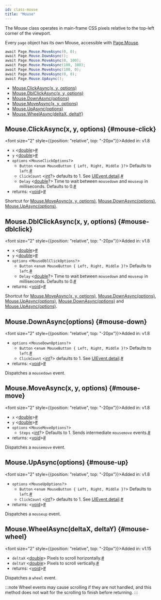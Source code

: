 ```yaml
---
id: class-mouse
title: "Mouse"
---
```


The Mouse class operates in main-frame CSS pixels relative to the top-left corner of the viewport.

Every `page` object has its own Mouse, accessible with [Page.Mouse](/api/class-page.mdx#page-mouse).

```csharp
await Page.Mouse.MoveAsync(0, 0);
await Page.Mouse.DownAsync();
await Page.Mouse.MoveAsync(0, 100);
await Page.Mouse.MoveAsync(100, 100);
await Page.Mouse.MoveAsync(100, 0);
await Page.Mouse.MoveAsync(0, 0);
await Page.Mouse.UpAsync();
```


- [Mouse.ClickAsync(x, y, options)](/api/class-mouse.mdx#mouse-click)
- [Mouse.DblClickAsync(x, y, options)](/api/class-mouse.mdx#mouse-dblclick)
- [Mouse.DownAsync(options)](/api/class-mouse.mdx#mouse-down)
- [Mouse.MoveAsync(x, y, options)](/api/class-mouse.mdx#mouse-move)
- [Mouse.UpAsync(options)](/api/class-mouse.mdx#mouse-up)
- [Mouse.WheelAsync(deltaX, deltaY)](/api/class-mouse.mdx#mouse-wheel)

## Mouse.ClickAsync(x, y, options) {#mouse-click}

<font size="2" style={{position: "relative", top: "-20px"}}>Added in: v1.8</font>

- `x`<a aria-hidden="true" tabindex="-1" class="list-anchor-link" id="mouse-click-option-x"/> &#60;[double]&#62;<a href="#mouse-click-option-x" class="list-anchor">#</a>
- `y`<a aria-hidden="true" tabindex="-1" class="list-anchor-link" id="mouse-click-option-y"/> &#60;[double]&#62;<a href="#mouse-click-option-y" class="list-anchor">#</a>
- `options` &#60;`MouseClickOptions?`&#62;
  - `Button`<a aria-hidden="true" tabindex="-1" class="list-anchor-link" id="mouse-click-option-button"/> &#60;`enum MouseButton { Left, Right, Middle }?`&#62; Defaults to `left`.<a href="#mouse-click-option-button" class="list-anchor">#</a>
  - `ClickCount`<a aria-hidden="true" tabindex="-1" class="list-anchor-link" id="mouse-click-option-click-count"/> &#60;[int]?&#62; defaults to 1. See [UIEvent.detail].<a href="#mouse-click-option-click-count" class="list-anchor">#</a>
  - `Delay`<a aria-hidden="true" tabindex="-1" class="list-anchor-link" id="mouse-click-option-delay"/> &#60;[double]?&#62; Time to wait between `mousedown` and `mouseup` in milliseconds. Defaults to 0.<a href="#mouse-click-option-delay" class="list-anchor">#</a>
- returns:<a aria-hidden="true" tabindex="-1" class="list-anchor-link" id="mouse-click-return"/> &#60;[void]&#62;<a href="#mouse-click-return" class="list-anchor">#</a>

Shortcut for [Mouse.MoveAsync(x, y, options)](/api/class-mouse.mdx#mouse-move), [Mouse.DownAsync(options)](/api/class-mouse.mdx#mouse-down), [Mouse.UpAsync(options)](/api/class-mouse.mdx#mouse-up).

## Mouse.DblClickAsync(x, y, options) {#mouse-dblclick}

<font size="2" style={{position: "relative", top: "-20px"}}>Added in: v1.8</font>

- `x`<a aria-hidden="true" tabindex="-1" class="list-anchor-link" id="mouse-dblclick-option-x"/> &#60;[double]&#62;<a href="#mouse-dblclick-option-x" class="list-anchor">#</a>
- `y`<a aria-hidden="true" tabindex="-1" class="list-anchor-link" id="mouse-dblclick-option-y"/> &#60;[double]&#62;<a href="#mouse-dblclick-option-y" class="list-anchor">#</a>
- `options` &#60;`MouseDblClickOptions?`&#62;
  - `Button`<a aria-hidden="true" tabindex="-1" class="list-anchor-link" id="mouse-dblclick-option-button"/> &#60;`enum MouseButton { Left, Right, Middle }?`&#62; Defaults to `left`.<a href="#mouse-dblclick-option-button" class="list-anchor">#</a>
  - `Delay`<a aria-hidden="true" tabindex="-1" class="list-anchor-link" id="mouse-dblclick-option-delay"/> &#60;[double]?&#62; Time to wait between `mousedown` and `mouseup` in milliseconds. Defaults to 0.<a href="#mouse-dblclick-option-delay" class="list-anchor">#</a>
- returns:<a aria-hidden="true" tabindex="-1" class="list-anchor-link" id="mouse-dblclick-return"/> &#60;[void]&#62;<a href="#mouse-dblclick-return" class="list-anchor">#</a>

Shortcut for [Mouse.MoveAsync(x, y, options)](/api/class-mouse.mdx#mouse-move), [Mouse.DownAsync(options)](/api/class-mouse.mdx#mouse-down), [Mouse.UpAsync(options)](/api/class-mouse.mdx#mouse-up), [Mouse.DownAsync(options)](/api/class-mouse.mdx#mouse-down) and [Mouse.UpAsync(options)](/api/class-mouse.mdx#mouse-up).

## Mouse.DownAsync(options) {#mouse-down}

<font size="2" style={{position: "relative", top: "-20px"}}>Added in: v1.8</font>

- `options` &#60;`MouseDownOptions?`&#62;
  - `Button`<a aria-hidden="true" tabindex="-1" class="list-anchor-link" id="mouse-down-option-button"/> &#60;`enum MouseButton { Left, Right, Middle }?`&#62; Defaults to `left`.<a href="#mouse-down-option-button" class="list-anchor">#</a>
  - `ClickCount`<a aria-hidden="true" tabindex="-1" class="list-anchor-link" id="mouse-down-option-click-count"/> &#60;[int]?&#62; defaults to 1. See [UIEvent.detail].<a href="#mouse-down-option-click-count" class="list-anchor">#</a>
- returns:<a aria-hidden="true" tabindex="-1" class="list-anchor-link" id="mouse-down-return"/> &#60;[void]&#62;<a href="#mouse-down-return" class="list-anchor">#</a>

Dispatches a `mousedown` event.

## Mouse.MoveAsync(x, y, options) {#mouse-move}

<font size="2" style={{position: "relative", top: "-20px"}}>Added in: v1.8</font>

- `x`<a aria-hidden="true" tabindex="-1" class="list-anchor-link" id="mouse-move-option-x"/> &#60;[double]&#62;<a href="#mouse-move-option-x" class="list-anchor">#</a>
- `y`<a aria-hidden="true" tabindex="-1" class="list-anchor-link" id="mouse-move-option-y"/> &#60;[double]&#62;<a href="#mouse-move-option-y" class="list-anchor">#</a>
- `options` &#60;`MouseMoveOptions?`&#62;
  - `Steps`<a aria-hidden="true" tabindex="-1" class="list-anchor-link" id="mouse-move-option-steps"/> &#60;[int]?&#62; Defaults to 1. Sends intermediate `mousemove` events.<a href="#mouse-move-option-steps" class="list-anchor">#</a>
- returns:<a aria-hidden="true" tabindex="-1" class="list-anchor-link" id="mouse-move-return"/> &#60;[void]&#62;<a href="#mouse-move-return" class="list-anchor">#</a>

Dispatches a `mousemove` event.

## Mouse.UpAsync(options) {#mouse-up}

<font size="2" style={{position: "relative", top: "-20px"}}>Added in: v1.8</font>

- `options` &#60;`MouseUpOptions?`&#62;
  - `Button`<a aria-hidden="true" tabindex="-1" class="list-anchor-link" id="mouse-up-option-button"/> &#60;`enum MouseButton { Left, Right, Middle }?`&#62; Defaults to `left`.<a href="#mouse-up-option-button" class="list-anchor">#</a>
  - `ClickCount`<a aria-hidden="true" tabindex="-1" class="list-anchor-link" id="mouse-up-option-click-count"/> &#60;[int]?&#62; defaults to 1. See [UIEvent.detail].<a href="#mouse-up-option-click-count" class="list-anchor">#</a>
- returns:<a aria-hidden="true" tabindex="-1" class="list-anchor-link" id="mouse-up-return"/> &#60;[void]&#62;<a href="#mouse-up-return" class="list-anchor">#</a>

Dispatches a `mouseup` event.

## Mouse.WheelAsync(deltaX, deltaY) {#mouse-wheel}

<font size="2" style={{position: "relative", top: "-20px"}}>Added in: v1.15</font>

- `deltaX`<a aria-hidden="true" tabindex="-1" class="list-anchor-link" id="mouse-wheel-option-delta-x"/> &#60;[double]&#62; Pixels to scroll horizontally.<a href="#mouse-wheel-option-delta-x" class="list-anchor">#</a>
- `deltaY`<a aria-hidden="true" tabindex="-1" class="list-anchor-link" id="mouse-wheel-option-delta-y"/> &#60;[double]&#62; Pixels to scroll vertically.<a href="#mouse-wheel-option-delta-y" class="list-anchor">#</a>
- returns:<a aria-hidden="true" tabindex="-1" class="list-anchor-link" id="mouse-wheel-return"/> &#60;[void]&#62;<a href="#mouse-wheel-return" class="list-anchor">#</a>

Dispatches a `wheel` event.

:::note
Wheel events may cause scrolling if they are not handled, and this method does not wait for the scrolling to finish before returning.
:::


[Accessibility]: /api/class-accessibility.mdx "Accessibility"
[APIRequest]: /api/class-apirequest.mdx "APIRequest"
[APIRequestContext]: /api/class-apirequestcontext.mdx "APIRequestContext"
[APIResponse]: /api/class-apiresponse.mdx "APIResponse"
[Browser]: /api/class-browser.mdx "Browser"
[BrowserContext]: /api/class-browsercontext.mdx "BrowserContext"
[BrowserType]: /api/class-browsertype.mdx "BrowserType"
[ConsoleMessage]: /api/class-consolemessage.mdx "ConsoleMessage"
[Dialog]: /api/class-dialog.mdx "Dialog"
[Download]: /api/class-download.mdx "Download"
[ElementHandle]: /api/class-elementhandle.mdx "ElementHandle"
[FileChooser]: /api/class-filechooser.mdx "FileChooser"
[FormData]: /api/class-formdata.mdx "FormData"
[Frame]: /api/class-frame.mdx "Frame"
[FrameLocator]: /api/class-framelocator.mdx "FrameLocator"
[JSHandle]: /api/class-jshandle.mdx "JSHandle"
[Keyboard]: /api/class-keyboard.mdx "Keyboard"
[Locator]: /api/class-locator.mdx "Locator"
[LocatorAssertions]: /test-assertions.mdx "LocatorAssertions"
[Mouse]: /api/class-mouse.mdx "Mouse"
[Page]: /api/class-page.mdx "Page"
[PageAssertions]: /test-assertions.mdx "PageAssertions"
[Playwright]: /api/class-playwright.mdx "Playwright"
[PlaywrightAssertions]: /test-assertions.mdx "PlaywrightAssertions"
[Request]: /api/class-request.mdx "Request"
[Response]: /api/class-response.mdx "Response"
[Route]: /api/class-route.mdx "Route"
[Selectors]: /api/class-selectors.mdx "Selectors"
[TimeoutError]: /api/class-timeouterror.mdx "TimeoutError"
[Touchscreen]: /api/class-touchscreen.mdx "Touchscreen"
[Tracing]: /api/class-tracing.mdx "Tracing"
[Video]: /api/class-video.mdx "Video"
[WebSocket]: /api/class-websocket.mdx "WebSocket"
[WebSocketFrame]: /api/class-websocketframe.mdx "WebSocketFrame"
[Worker]: /api/class-worker.mdx "Worker"
[Element]: https://developer.mozilla.org/en-US/docs/Web/API/element "Element"
[EvaluationArgument]: /evaluating.mdx#evaluation-argument "EvaluationArgument"
[Promise]: https://developer.mozilla.org/en-US/docs/Web/JavaScript/Reference/Global_Objects/Promise "Promise"
[iterator]: https://developer.mozilla.org/en-US/docs/Web/JavaScript/Reference/Iteration_protocols "Iterator"
[origin]: https://developer.mozilla.org/en-US/docs/Glossary/Origin "Origin"
[selector]: https://developer.mozilla.org/en-US/docs/Web/CSS/CSS_Selectors "selector"
[Serializable]: https://developer.mozilla.org/en-US/docs/Web/JavaScript/Reference/Global_Objects/JSON/stringify#Description "Serializable"
[UIEvent.detail]: https://developer.mozilla.org/en-US/docs/Web/API/UIEvent/detail "UIEvent.detail"
[UnixTime]: https://en.wikipedia.org/wiki/Unix_time "Unix Time"
[xpath]: https://developer.mozilla.org/en-US/docs/Web/XPath "xpath"

[bool]: https://docs.microsoft.com/en-us/dotnet/api/system.boolean "bool"
[double]: https://docs.microsoft.com/en-us/dotnet/api/system.double "double"
[byte]: https://docs.microsoft.com/en-us/dotnet/api/system.byte "byte"
[int]: https://docs.microsoft.com/en-us/dotnet/api/system.int32 "int"
[void]: https://docs.microsoft.com/en-us/dotnet/csharp/language-reference/builtin-types/void "void"
[string]: https://docs.microsoft.com/en-us/dotnet/api/system.string "string"
[URL]: https://nodejs.org/api/url.html "URL"
[Regex]: https://docs.microsoft.com/en-us/dotnet/api/system.text.regularexpressions.regex "Regex"

[Action]: https://docs.microsoft.com/en-us/dotnet/api/system.action-1 "Action"
[Func]: https://docs.microsoft.com/en-us/dotnet/api/system.func-2 "Func"
[IEnumerable]: https://docs.microsoft.com/en-us/dotnet/api/system.collections.ienumerable "IEnumerable"
[IDictionary]: https://docs.microsoft.com/en-us/dotnet/api/system.collections.idictionary "IDictionary"
[Task]: https://docs.microsoft.com/en-us/dotnet/api/system.threading.tasks.task?view=net-5.0 "Task"
[IReadOnlyDictionary]: https://docs.microsoft.com/en-us/dotnet/api/system.collections.generic.ireadonlydictionary-2 "IReadOnlyDictionary"
[JsonElement]: https://docs.microsoft.com/en-us/dotnet/api/system.text.json.jsonelement "JsonElement"

[all available image tags]: https://mcr.microsoft.com/en-us/product/playwright/dotnet/about "all available image tags"
[Docker Hub]: https://hub.docker.com/_/microsoft-playwright-dotnet "Docker Hub"
[Dockerfile.focal]: https://github.com/microsoft/playwright-dotnet/blob/main/utils/docker/Dockerfile.focal "Dockerfile.focal"

